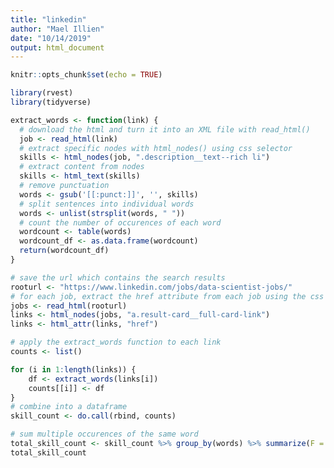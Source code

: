 ```yaml
---
title: "linkedin"
author: "Mael Illien"
date: "10/14/2019"
output: html_document
---
```


```r
knitr::opts_chunk$set(echo = TRUE)
```

```r
library(rvest)
library(tidyverse)
```

```r
extract_words <- function(link) {
  # download the html and turn it into an XML file with read_html()
  job <- read_html(link)
  # extract specific nodes with html_nodes() using css selector
  skills <- html_nodes(job, ".description__text--rich li")
  # extract content from nodes
  skills <- html_text(skills)
  # remove punctuation
  words <- gsub('[[:punct:]]', '', skills)
  # split sentences into individual words
  words <- unlist(strsplit(words, " "))
  # count the number of occurences of each word
  wordcount <- table(words)
  wordcount_df <- as.data.frame(wordcount)
  return(wordcount_df)
}
```

```r
# save the url which contains the search results
rooturl <- "https://www.linkedin.com/jobs/data-scientist-jobs/"
# for each job, extract the href attribute from each job using the css selector
jobs <- read_html(rooturl)
links <- html_nodes(jobs, "a.result-card__full-card-link")
links <- html_attr(links, "href")
```

```r
# apply the extract_words function to each link
counts <- list()

for (i in 1:length(links)) {
    df <- extract_words(links[i])
    counts[[i]] <- df
}
# combine into a dataframe
skill_count <- do.call(rbind, counts)
```

```r
# sum multiple occurences of the same word
total_skill_count <- skill_count %>% group_by(words) %>% summarize(F = sum(Freq)) %>% arrange(desc(F))
total_skill_count
```
